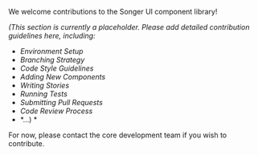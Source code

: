 
<Meta title="Design System/Contributing" />

<Title>Contributing</Title>

We welcome contributions to the Songer UI component library!

*(This section is currently a placeholder. Please add detailed contribution guidelines here, including:*

*   *Environment Setup*
*   *Branching Strategy*
*   *Code Style Guidelines*
*   *Adding New Components*
*   *Writing Stories*
*   *Running Tests*
*   *Submitting Pull Requests*
*   *Code Review Process*
*   *...) *

For now, please contact the core development team if you wish to contribute.